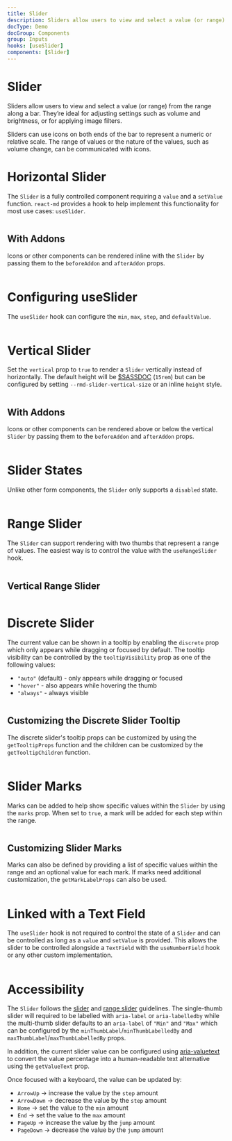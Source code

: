 ```yaml
---
title: Slider
description: Sliders allow users to view and select a value (or range) from the range along a bar. They’re ideal for adjusting settings such as volume and brightness, or for applying image filters. Sliders can use icons on both ends of the bar to represent a numeric or relative scale. The range of values or the nature of the values, such as volume change, can be communicated with icons.
docType: Demo
docGroup: Components
group: Inputs
hooks: [useSlider]
components: [Slider]
---
```


# Slider

Sliders allow users to view and select a value (or range) from the range along a
bar. They’re ideal for adjusting settings such as volume and brightness, or for
applying image filters.

Sliders can use icons on both ends of the bar to represent a numeric or relative
scale. The range of values or the nature of the values, such as volume change,
can be communicated with icons.

# Horizontal Slider

The `Slider` is a fully controlled component requiring a `value` and a
`setValue` function. `react-md` provides a hook to help implement this
functionality for most use cases: `useSlider`.

```demo source="./HorizontalSlider.tsx"

```

## With Addons

Icons or other components can be rendered inline with the `Slider` by passing
them to the `beforeAddon` and `afterAddon` props.

```demo source="./HorizontalSliderWithAddons.tsx"

```

# Configuring useSlider

The `useSlider` hook can configure the `min`, `max`, `step`, and `defaultValue`.

```demo source="./ConfiguringUseSlider.tsx"

```

# Vertical Slider

Set the `vertical` prop to `true` to render a `Slider` vertically instead of
horizontally. The default height will be [$SASSDOC](slider-vertical-size) (`15rem`) but
can be configured by setting `--rmd-slider-vertical-size` or an inline `height`
style.

```demo source="./VerticalSlider.tsx"

```

## With Addons

Icons or other components can be rendered above or below the vertical `Slider`
by passing them to the `beforeAddon` and `afterAddon` props.

```demo source="./VerticalSliderWithAddons.tsx"

```

# Slider States

Unlike other form components, the `Slider` only supports a `disabled` state.

```demo source="./SliderStates.tsx"

```

# Range Slider

The `Slider` can support rendering with two thumbs that represent a range of
values. The easiest way is to control the value with the `useRangeSlider` hook.

```demo source="./RangeSlider.tsx"

```

## Vertical Range Slider

```demo source="./VerticalRangeSlider.tsx"

```

# Discrete Slider

The current value can be shown in a tooltip by enabling the `discrete` prop
which only appears while dragging or focused by default. The tooltip visibility
can be controlled by the `tooltipVisibility` prop as one of the following
values:

- `"auto"` (default) - only appears while dragging or focused
- `"hover"` - also appears while hovering the thumb
- `"always"` - always visible

```demo source="./DiscreteSlider.tsx"

```

## Customizing the Discrete Slider Tooltip

The discrete slider's tooltip props can be customized by using the `getTooltipProps`
function and the children can be customized by the `getTooltipChildren`
function.

```demo source="./CustomizingDiscreteSliderTooltip.tsx"

```

# Slider Marks

Marks can be added to help show specific values within the `Slider` by using the
`marks` prop. When set to `true`, a mark will be added for each step within the
range.

```demo source="./SliderMarks.tsx"

```

## Customizing Slider Marks

Marks can also be defined by providing a list of specific values within the
range and an optional value for each mark. If marks need additional
customization, the `getMarkLabelProps` can also be used.

```demo source="./CustomizingSliderMarks.tsx"

```

# Linked with a Text Field

The `useSlider` hook is not required to control the state of a `Slider` and can
be controlled as long as a `value` and `setValue` is provided. This allows the
slider to be controlled alongside a `TextField` with the `useNumberField` hook
or any other custom implementation.

```demo source="./LinkedWithATextField.tsx"

```

# Accessibility

The `Slider` follows the [slider](https://www.w3.org/WAI/ARIA/apg/patterns/slider/)
and [range slider](https://www.w3.org/WAI/ARIA/apg/patterns/slider-multithumb/)
guidelines. The single-thumb slider will required to be labelled with
`aria-label` or `aria-labelledby` while the multi-thumb slider defaults to an
`aria-label` of `"Min"` and `"Max"` which can be configured by the
`minThumbLabel`/`minThumbLabelledBy` and `maxThumbLabel`/`maxThumbLabelledBy`
props.

In addition, the current slider value can be configured using
[aria-valuetext](https://developer.mozilla.org/en-US/docs/Web/Accessibility/ARIA/Attributes/aria-valuetext)
to convert the value percentage into a human-readable text alternative using the
`getValueText` prop.

Once focused with a keyboard, the value can be updated by:

- `ArrowUp` -> increase the value by the `step` amount
- `ArrowDown` -> decrease the value by the `step` amount
- `Home` -> set the value to the `min` amount
- `End` -> set the value to the `max` amount
- `PageUp` -> increase the value by the `jump` amount
- `PageDown` -> decrease the value by the `jump` amount
